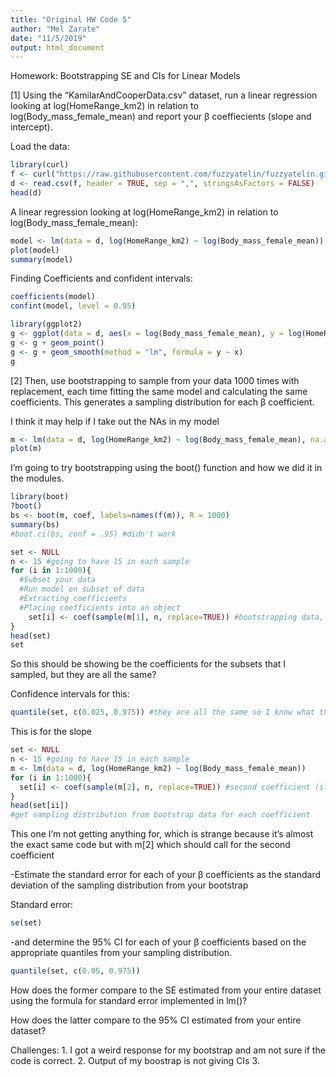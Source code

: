 ```yaml
---
title: "Original HW Code 5"
author: "Mel Zarate"
date: "11/5/2019"
output: html_document
---
```


Homework: Bootstrapping SE and CIs for Linear Models

[1] Using the “KamilarAndCooperData.csv” dataset, run a linear regression looking at log(HomeRange_km2) in relation to log(Body_mass_female_mean) and report your β coeffiecients (slope and intercept).

Load the data: 
```r
library(curl)
f <- curl("https://raw.githubusercontent.com/fuzzyatelin/fuzzyatelin.github.io/master/AN597_Fall19/KamilarAndCooperData.csv")
d <- read.csv(f, header = TRUE, sep = ",", stringsAsFactors = FALSE)
head(d)
```

A linear regression looking at log(HomeRange_km2) in relation to log(Body_mass_female_mean):

```r
model <- lm(data = d, log(HomeRange_km2) ~ log(Body_mass_female_mean))
plot(model)
summary(model)
```

Finding Coefficients and confident intervals: 
```r
coefficients(model)
confint(model, level = 0.95)
```


```r
library(ggplot2)
g <- ggplot(data = d, aes(x = log(Body_mass_female_mean), y = log(HomeRange_km2)))
g <- g + geom_point()
g <- g + geom_smooth(method = "lm", formula = y ~ x)
g
```


[2] Then, use bootstrapping to sample from your data 1000 times with replacement, each time fitting the same model and calculating the same coefficients. This generates a sampling distribution for each β coefficient.


I think it may help if I take out the NAs in my model 
```r
m <- lm(data = d, log(HomeRange_km2) ~ log(Body_mass_female_mean), na.action=na.exclude)
plot(m)
```

I'm going to try bootstrapping using the boot() function and how we did it in the modules. 

```r
library(boot)
?boot()
bs <- boot(m, coef, labels=names(f(m)), R = 1000)
summary(bs)
#boot.ci(bs, conf = .95) #didn't work
```


```r
set <- NULL 
n <- 15 #going to have 15 in each sample
for (i in 1:1000){
  #Subset your data
  #Run model on subset of data
  #Extracting coefficients
  #Placing coefficients into an object
    set[i] <- coef(sample(m[1], n, replace=TRUE)) #bootstrapping data, running model on the subset, and extracting first coefficients (intercepts)
}
head(set)
set
```
So this should be showing be the coefficients for the subsets that I sampled, but they are all the same? 

Confidence intervals for this: 

```r
quantile(set, c(0.025, 0.975)) #they are all the same so I know what this will be...
```


This is for the slope
```r
set <- NULL 
n <- 15 #going to have 15 in each sample
m <- lm(data = d, log(HomeRange_km2) ~ log(Body_mass_female_mean))
for (i in 1:1000){
  set[i] <- coef(sample(m[2], n, replace=TRUE)) #second coefficient (slope)
}
head(set[ii])
#get sampling distribution from bootstrap data for each coefficient
```
This one I'm not getting anything for, which is strange because it's almost the exact same code but with m[2] which should call for the second coefficient 

-Estimate the standard error for each of your β coefficients as the standard deviation of the sampling distribution from your bootstrap 

Standard error: 
```r
se(set)
```


-and determine the 95% CI for each of your β coefficients based on the appropriate quantiles from your sampling distribution.

```r
quantile(set, c(0.05, 0.975))
```


How does the former compare to the SE estimated from your entire dataset using the formula for standard error implemented in lm()?

How does the latter compare to the 95% CI estimated from your entire dataset?

Challenges: 
1. I got a weird response for my bootstrap and am not sure if the code is correct. 
2. Output of my boostrap is not giving CIs
3. 

